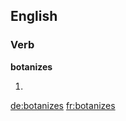 
==English==

===Verb===
'''botanizes'''

# {{third-person singular of|[[botanize]]}}

[[de:botanizes]]
[[fr:botanizes]]